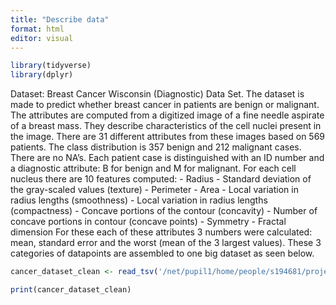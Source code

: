 ```yaml
---
title: "Describe data"
format: html
editor: visual
---
```


```r
library(tidyverse)
library(dplyr)
```


Dataset: Breast Cancer Wisconsin (Diagnostic) Data Set. 
The dataset is made to predict whether breast cancer in patients are benign or malignant. The attributes are computed from a digitized image of a fine needle aspirate of a breast mass. They describe characteristics of the cell nuclei present in the image. 
There are 31 different attributes from these images based on 569 patients. The class distribution is 357 benign and 212 malignant cases. There are no NA's. 
Each patient case is distinguished with an ID number and a diagnostic attribute: B for benign and M for malignant. 
For each cell nucleus there are 10 features computed:
- Radius 
- Standard deviation of the gray-scaled values (texture)
- Perimeter 
- Area 
- Local variation in radius lengths (smoothness)
- Local variation in radius lengths (compactness)
- Concave portions of the contour (concavity)
- Number of concave portions in contour (concave points)
- Symmetry
- Fractal dimension
For these each of these attributes 3 numbers were calculated: mean, standard error and the worst (mean of the 3 largest values). 
These 3 categories of datapoints are assembled to one big dataset as seen below. 

```r
cancer_dataset_clean <- read_tsv('/net/pupil1/home/people/s194681/projects/Group_project_10/02_dat_clean.tsv')

print(cancer_dataset_clean)

```


